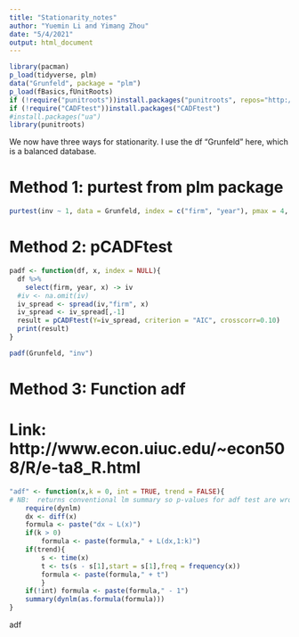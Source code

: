 ```yaml
---
title: "Stationarity_notes"
author: "Yuemin Li and Yimang Zhou"
date: "5/4/2021"
output: html_document
---
```

```r
library(pacman)
p_load(tidyverse, plm)
data("Grunfeld", package = "plm")
p_load(fBasics,fUnitRoots)
if (!require("punitroots"))install.packages("punitroots", repos="http://R-Forge.R-project.org")
if (!require("CADFtest"))install.packages("CADFtest")
#install.packages("ua")
library(punitroots)
```

We now have three ways for stationarity. I use the df "Grunfeld" here, which is a balanced database.

# Method 1: purtest from plm package
```r
purtest(inv ~ 1, data = Grunfeld, index = c("firm", "year"), pmax = 4, test = "madwu", lag ="AIC")
```

# Method 2: pCADFtest

```r
padf <- function(df, x, index = NULL){
  df %>%
    select(firm, year, x) -> iv
  #iv <- na.omit(iv)
  iv_spread <- spread(iv,"firm", x)
  iv_spread <- iv_spread[,-1]
  result = pCADFtest(Y=iv_spread, criterion = "AIC", crosscorr=0.10)
  print(result)
}
```

```r
padf(Grunfeld, "inv")
```

# Method 3: Function adf
# Link: http://www.econ.uiuc.edu/~econ508/R/e-ta8_R.html

```r
"adf" <- function(x,k = 0, int = TRUE, trend = FALSE){
# NB:  returns conventional lm summary so p-values for adf test are wrong!
    require(dynlm)
    dx <- diff(x)
    formula <- paste("dx ~ L(x)")
    if(k > 0)
        formula <- paste(formula," + L(dx,1:k)")
    if(trend){
        s <- time(x)
        t <- ts(s - s[1],start = s[1],freq = frequency(x))
        formula <- paste(formula," + t")
        }
    if(!int) formula <- paste(formula," - 1")
    summary(dynlm(as.formula(formula)))
}
```

adf 
